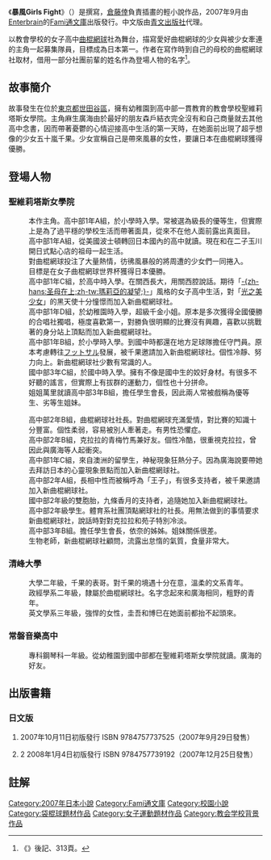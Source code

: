 {{unfinished}}
{{Infobox animanga/Headerofja
|標題= 暴風Girls Fight
|圖像= 
|尺寸= 
|說明= 
|日文名稱= 暴風ガールズファイト
|英文名稱= 
|類型= 
}}
{{Infobox animanga/Novel
|輕小說= 是
|著者={{lang|ja|[[佐々原史緒|佐々原史緒]]}}
|插圖=[[倉藤倖|倉藤倖]]
|出版社={{flagicon|Japan}} [[Enterbrain|Enterbrain]]<br />{{flagicon|Taiwan}} [[青文出版社|青文出版社]]
|label=[[Fami通文庫|Fami通文庫]]
|連載雜誌= 
|開始= 2007年9月29日
|結束= 
|冊數= 2卷
}} 
{{Infobox animanga/Footerofja}}
《'''暴風Girls Fight'''》（{{lang|ja|暴風ガールズファイト}}）是{{lang|ja|[[佐々原史緒|佐々原史緒]]}}撰寫，[[倉藤倖|倉藤倖]]負責插畫的輕小說作品，2007年9月由[[Enterbrain|Enterbrain]]的[[Fami通文庫|Fami通文庫]]出版發行。中文版由[[青文出版社|青文出版社]]代理。

以教會學校的女子高中[[袋棍球|曲棍網球]]社為舞台，描寫愛好曲棍網球的少女與被少女牽連的主角一起募集隊員，目標成為日本第一。作者在寫作時到自己的母校{{Link-ja|聖多米尼克學園|聖ドミニコ学園}}的曲棍網球社取材，借用一部分社團前輩的姓名作為登場人物的名字<ref>《{{lang|ja|暴風ガールズファイト}}》後記、313頁。</ref>。

==故事簡介==
故事發生在位於[[東京都|東京都]][[世田谷區|世田谷區]]，擁有幼稚園到高中部一貫教育的教會學校聖維莉塔斯女學院。主角麻生廣海由於最好的朋友森戶結衣完全沒有和自己商量就去其他高中念書，因而帶著憂鬱的心情迎接高中生活的第一天時，在她面前出現了超乎想像的少女五十嵐千果。少女宣稱自己是帶來風暴的女性，要讓日本在曲棍網球獲得優勝。

==登場人物==
===聖維莉塔斯女學院===
;{{nihongo|麻生 廣海|麻生 広海（あそう ひろみ）}}
:本作主角。高中部1年A組，於小學時入學。常被選為級長的優等生，但實際上是為了過平穩的學校生活而帶著面具，從來不在他人面前露出真面目。
;{{nihongo|五十嵐 千果|五十嵐 千果（いがらし ちか）}}
:高中部1年A組，從美國波士頓轉回日本國內的高中就讀。現在和在二子玉川開日式點心店的祖母一起生活。
:對曲棍網球投注了大量熱情，彷彿風暴般的將周遭的少女們一同捲入。
:目標是在女子曲棍網球世界杯獲得日本優勝。
;{{nihongo|嶋 茜|嶋 あかね（しま あかね）}}
:高中部1年C組，於高中時入學。在關西長大，用關西腔說話。期待「[[瑪莉亞的凝望|-{zh-hans:圣母在上;zh-tw:瑪莉亞的凝望;}-]]」風格的女子高中生活，對「[[光之美少女|光之美少女]]」的黑天使十分憧憬而加入新曲棍網球社。
;{{nihongo|宮前 雪乃|宮前 雪乃（みやまえ ゆきの）}}
: 高中部1年D組，於幼稚園時入學，超級千金小姐。原本是多次獲得全國優勝的合唱社獨唱，極度喜歡第一，對勝負很明顯的比賽沒有興趣，喜歡以挑戰著的身分站上頂點而加入新曲棍網球社。
;{{nihongo|長谷川 悠里|長谷川 悠里（はせがわ ゆうり）}}
:高中部1年B組，於小學時入學。到國中時都還在地方足球隊擔任守門員。原本考慮轉往[[フットサル|フットサル]]發展，被千果邀請加入新曲棍網球社。個性冷靜、努力向上。新曲棍網球社少數有常識的人。
;{{nihongo|小坂 依奈|小坂 依奈（こさか えな）}}
:國中部3年C組，於國中時入學。擁有不像是國中生的姣好身材。有很多不好聽的謠言，但實際上有拔群的運動力，個性也十分拼命。
:姐姐萬里就讀高中部3年B組，擔任學生會長，因此兩人常被戲稱為優等生、劣等生姐妹。

;{{nihongo|大西 克拉拉|大西 くらら（おおにし くらら）}}
:高中部2年B組，曲棍網球社社長。對曲棍網球充滿愛情，對比賽的知識十分豐富。個性柔弱，容易被別人牽著走。有男性恐懼症。
;{{nihongo|黑田 苑子|黒田 苑子（くろだ そのこ）}}
:高中部2年B組，克拉拉的青梅竹馬兼好友。個性冷酷，很重視克拉拉，曾因此與廣海等人起衝突。
;{{nihongo|卡蓮·巴克斯塔|カレン・バクスター}}
:高中部1年C組，來自澳洲的留學生，神秘現象狂熱分子。因為廣海說要帶她去拜訪日本的心靈現象景點而加入新曲棍網球社。
;{{nihongo|九條 香月|九條 香月（くじょう かづき）}}
:高中部2年A組，長相中性而被稱呼為「王子」，有很多支持者，被千果邀請加入新曲棍網球社。
;{{nihongo|高梨 光葉・明葉|（たかなし みつは・あきは）}}
:國中部2年級的雙胞胎，九條香月的支持者，追隨她加入新曲棍網球社。
;{{nihongo|加賀見 玲子|加賀見 玲子（かがみ れいこ）}}
:高中部2年級學生。體育系社團頂點網球社的社長。用無法做到的事情要求新曲棍網球社，說話時對對克拉拉和苑子特別冷淡。
;{{nihongo|小坂 萬里|小坂 万里（こさか まり）}}
:高中部3年B組。擔任學生會長，依奈的姊姊。姐妺關係很差。
;{{nihongo|手塚 夕子|手塚 夕子（てづか ゆうこ）}}
:生物老師，新曲棍網球社顧問，流露出怠惰的氣質，食量非常大。

===清峰大學===
;{{nihongo|五十嵐 圭吾|五十嵐 圭吾（いがらし けいご）}}
:大學二年級，千果的表哥。對千果的境遇十分在意，溫柔的文系青年。
;{{nihongo|秋山 博巳|秋山 博巳（あきやま ひろみ）}}
:政經學系二年級，隸屬於曲棍網球社。名字念起來和廣海相同，粗野的青年。
;{{nihongo|牧村 聰子|牧村 聡子（まきむら さとこ）}}
:英文學系三年級，強悍的女性，圭吾和博巳在她面前都抬不起頭來。
===常磐音樂高中===
;{{nihongo|森戶 結衣|森戸 結衣（もりと ゆい）}}
:專科鋼琴科一年級。從幼稚園到國中部都在聖維莉塔斯女學院就讀。廣海的好友。
==出版書籍==
===日文版===
# {{lang|ja|暴風ガールズファイト}} 2007年10月11日初版發行 ISBN 9784757737525（2007年9月29日發售）
# {{lang|ja|暴風ガールズファイト}}2 2008年1月4日初版發行 ISBN 9784757739192（2007年12月25日發售）
==註解==
<references />

{{DEFAULTSORT:Boufuu girls fight}}
[[Category:2007年日本小說|Category:2007年日本小說]]
[[Category:Fami通文庫|Category:Fami通文庫]]
[[Category:校園小說|Category:校園小說]]
[[Category:袋棍球題材作品|Category:袋棍球題材作品]]
[[Category:女子運動題材作品|Category:女子運動題材作品]]
[[Category:教会学校背景作品|Category:教会学校背景作品]]